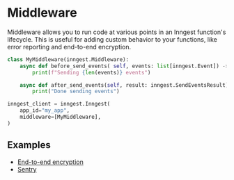 # Middleware <VersionBadge version="v0.3.0+" />

Middleware allows you to run code at various points in an Inngest function's lifecycle. This is useful for adding custom behavior to your functions, like error reporting and end-to-end encryption.

```py
class MyMiddleware(inngest.Middleware):
    async def before_send_events( self, events: list[inngest.Event]) -> None:
        print(f"Sending {len(events)} events")

    async def after_send_events(self, result: inngest.SendEventsResult) -> None:
        print("Done sending events")

inngest_client = inngest.Inngest(
    app_id="my_app",
    middleware=[MyMiddleware],
)
```

## Examples

- [End-to-end encryption](https://github.com/inngest/inngest-py/blob/main/inngest/experimental/encryption_middleware.py)
- [Sentry](https://github.com/inngest/inngest-py/blob/main/inngest/experimental/sentry_middleware.py)
